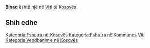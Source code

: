 {{Fshat në 
 | Emri                = Binaq
 | EmriAlt                = 
 | NAME_SHORT_FORM=      
 | NAME_GENERIC=      
 | NAME_SORT_NAME_RO=      BINAQ
 | FULL_NAME_RO = Binaq
 | FULL_NAME_ND_RO=Binaq
 | SORT_NAME_RG=BINAQ
 | FULL_NAME_RG=Binaq
 | FULL_NAME_ND_RG=Binaq
 | SRP_NAME_SHORT_FORM=      
 | SRP_NAME_GENERIC=      
 | SRP_NAME_SORT_NAME_RO=      
 | SRP_FULL_NAME_RO = 
 | SRP_FULL_NAME_ND_RO=
 | SRP_SORT_NAME_RG=
 | SRP_FULL_NAME_RG=
 | SRP_FULL_NAME_ND_RG=
 | Emri (Rasa dhanore) = 
 | Figura              = 
 | Shteti              = Kosovo
 | Komuna              = Viti
 | Kodi postar         = 
 | Sipërfaqja          = 

 | Popullsia           = 

 | Regj. i popullsisë  = 
 | Dend. e popullsisë  = 
 | Faqja zyrtare       = 
 <!--- Koordinatat ----> 
 | Gjerësia            = 42.299444
 | Gjatësia            = 21.364167
 | Lartësia            = 
}}
'''Binaq''' është një [[]] në [[Viti]] të [[Kosovës]].

<!-- == Gjeografia == -->
<!-- == Historia == -->
<!-- == Demografia == -->
== Shih edhe ==
{{Komuna Viti}}
{{Kosovo-Administrata-Cung}}

[[Kategoria:Fshatra në Kosovës]]
[[Kategoria:Fshatra në Kommunes Viti]]
[[Kategoria:Vendbanime në Kosovës]]